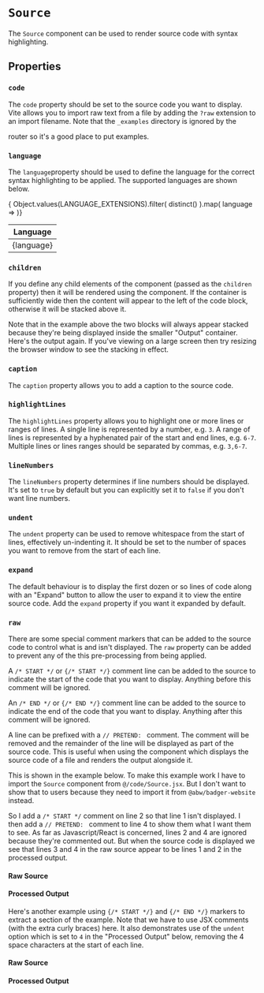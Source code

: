
# `Source`

The `Source` component can be used to render source code with syntax
highlighting.

<Example
  Component={Text}
  code={TextSrc}
/>

## Properties

### `code`

The `code` property should be set to the source code you want to display.
Vite allows you to import raw text from a file by adding the `?raw` extension
to an import filename. Note that the `_examples` directory is ignored by the
<Link to="/configuration/pages" code="pages"/> router so it's a good place to
put examples.

<Example
  Component={Load}
  code={LoadSrc}
/>

### `language`

The `language`property should be used to define the language for the correct
syntax highlighting to be applied. The supported languages are shown below.

<table className="shaded striped celled">
  <thead>
    <tr>
      <th>Language</th>
    </tr>
  </thead>
  <tbody>
    { Object.values(LANGUAGE_EXTENSIONS).filter( distinct() ).map(
      language =>
        <tr key={language}>
          <td className="font-mono">{language}</td>
        </tr>
    )}
  </tbody>
</table>

### `children`

If you define any child elements of the component (passed as the `children`
property) then it will be rendered using the <Link to="/content/split"
code="Split"/> component.  If the container is sufficiently wide then the
content will appear to the left of the code block, otherwise it will be
stacked above it.

<Example
  Component={Children}
  code={ChildrenSrc}
/>

Note that in the example above the two blocks will always appear stacked
because they're being displayed inside the smaller "Output" container.
Here's the output again.  If you've viewing on a large screen then try
resizing the browser window to see the stacking in effect.

<Children/>

### `caption`

The `caption` property allows you to add a caption to the source code.

<Example
  Component={Caption}
  code={CaptionSrc}
/>

### `highlightLines`

The `highlightLines` property allows you to highlight one or more lines or
ranges of lines.  A single line is represented by a number, e.g. `3`.  A range
of lines is represented by a hyphenated pair of the start and end lines, e.g.
`6-7`. Multiple lines or lines ranges should be separated by commas,
e.g. `3,6-7`.

<Example
  Component={Highlight}
  code={HighlightSrc}
/>

### `lineNumbers`

The `lineNumbers` property determines if line numbers should be displayed.
It's set to `true` by default but you can explicitly set it to `false` if you
don't want line numbers.

<Example
  Component={LineNos}
  code={LineNosSrc}
/>


### `undent`

The `undent` property can be used to remove whitespace from the start of lines,
effectively un-indenting it.  It should be set to the number of spaces you want
to remove from the start of each line.

<Example
  Component={Undent}
  code={UndentSrc}
/>

### `expand`

The default behaviour is to display the first dozen or so lines of code along
with an "Expand" button to allow the user to expand it to view the entire
source code.  Add the `expand` property if you want it expanded by default.

### `raw`

There are some special comment markers that can be added to the source code to
control what is and isn't displayed. The `raw` property can be added to prevent
any of the this pre-processing from being applied.

A `/* START */` or `{/* START */}` comment line can be added to the source to
indicate the start of the code that you want to display.  Anything before this
comment will be ignored.

An `/* END */` or `{/* END */}` comment line can be added to the source to
indicate the end of the code that you want to display.  Anything after this
comment will be ignored.

A line can be prefixed with a `// PRETEND: `&nbsp;comment. The comment will be
removed and the remainder of the line will be displayed as part of the source
code.  This is useful when using the <Link to="/code/example" code="Example"/>
component which displays the source code of a file and renders the output
alongside it.

This is shown in the example below.  To make this example work I have
to import the `Source` component from `@/code/Source.jsx`.  But I don't want
to show that to users because they need to import it from `@abw/badger-website`
instead.

So I add a `/* START */` comment on line 2 so that line 1 isn't displayed.  I
then add a `// PRETEND: `&nbsp;comment to line 4 to show them what I want them to
see.  As far as Javascript/React is concerned, lines 2 and 4 are ignored
because they're commented out. But when the source code is displayed we see
that lines 3 and 4 in the raw source appear to be lines 1 and 2 in the
processed output.

<Split>
  <div>
    <h4 className="mar-v-1 weight-500">Raw Source</h4>
    <Source
      code={TextSrc}
      highlightLines="2,4"
      expand
      raw
    />
  </div>
  <div>
    <h4 className="mar-v-1 weight-500">Processed Output</h4>
    <Source
      code={TextSrc}
      highlightLines="2"
      expand
    />
  </div>
</Split>

Here's another example using `{/* START */}` and `{/* END */}` markers to
extract a section of the example.  Note that we have to use JSX comments
(with the extra curly braces) here.  It also demonstrates use of the `undent`
option which is set to `4` in the "Processed Output" below, removing the
4 space characters at the start of each line.

<Split>
  <div>
    <h4 className="mar-v-1 weight-500">Raw Source</h4>
    <Source
      code={ExtractSrc}
      highlightLines="6,11"
      expand
      raw
    />
  </div>
  <div>
    <h4 className="mar-v-1 weight-500">Processed Output</h4>
    <Source
      code={ExtractSrc}
      undent={4}
      expand
    />
  </div>
</Split>
